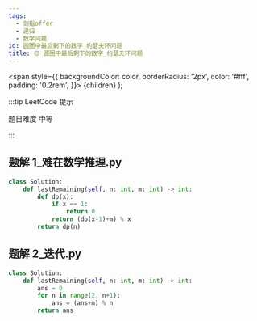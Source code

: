 ```yaml
---
tags:
  - 剑指offer
  - 递归
  - 数学问题
id: 圆圈中最后剩下的数字_约瑟夫环问题
title: 🟡 圆圈中最后剩下的数字_约瑟夫环问题
---
```


  <span
    style={{
      backgroundColor: color,
      borderRadius: '2px',
      color: '#fff',
      padding: '0.2rem',
    }}>
    {children}
  </span>
);

:::tip LeetCode 提示

题目难度 <Highlight color="#ffc01e">中等</Highlight>

:::

## 题解 1_难在数学推理.py

```py
class Solution:
    def lastRemaining(self, n: int, m: int) -> int:
        def dp(x):
            if x == 1:
                return 0
            return (dp(x-1)+m) % x
        return dp(n)
```

## 题解 2_迭代.py

```py
class Solution:
    def lastRemaining(self, n: int, m: int) -> int:
        ans = 0
        for n in range(2, n+1):
            ans = (ans+m) % n
        return ans
```


